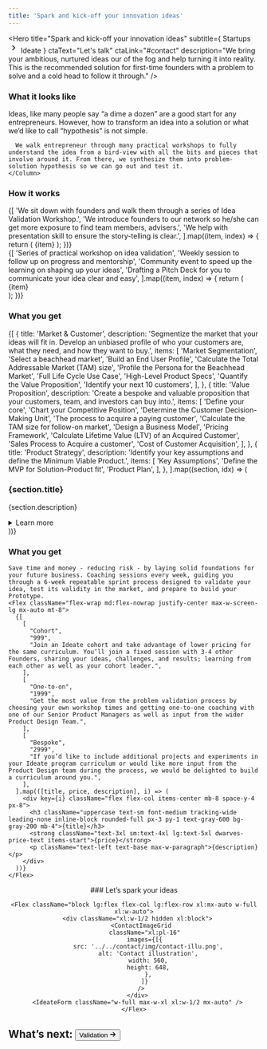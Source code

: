 ```yaml
---
title: 'Spark and kick-off your innovation ideas'
---
```


<Hero
  title="Spark and kick-off your innovation ideas"
  subtitle={
    <Flex className="gap-0">
      Startups
      <svg
        stroke="currentColor"
        fill="currentColor"
        stroke-width="0"
        viewBox="0 0 24 24"
        height="1.5em"
        width="1.5em"
        xmlns="http://www.w3.org/2000/svg"
      >
        <path d="M8.59 16.34l4.58-4.59-4.58-4.59L10 5.75l6 6-6 6z"></path>
      </svg>
      Ideate
    </Flex>
  }
  ctaText="Let's talk"
  ctaLink="#contact"
  description="We bring your ambitious, nurtured ideas our of the fog and help turning it into reality. This is the recommended solution for first-time founders with a problem to solve and a cold head to follow it through."
/>

<Section fullWidth className="bg-alabaster py-24">
  <Column className="dwarves-container row flex flex-wrap">
    <H3 className="text-heading text-3xl mb-6">What it looks like</H3>
    <Column className="w-full md:max-w-3xl **:text-xl">
      <Paragraph className="!text-2xl font-medium">Ideas, like many people say “a dime a dozen” are a good start for any entrepreneurs. However, how to transform an idea into a solution or what we’d like to call “hypothesis” is not simple.</Paragraph>

      We walk entrepreneur through many practical workshops to fully understand the idea from a bird-view with all the bits and pieces that involve around it. From there, we synthesize them into problem-solution hypothesis so we can go out and test it.
    </Column>

  </Column>
</Section>

<Section>
  <Column gap="2xl">
    <H3 className="text-heading text-3xl">How it works</H3>
    <ColumnsList columns={1}>
      {[
        'We sit down with founders and walk them through a series of Idea Validation Workshop.',
        'We introduce founders to our network so he/she can get more exposure to find team members, advisers.',
        'We help with presentation skill to ensure the story-telling is clear.',
      ].map((item, index) => {
        return (
          <ListItem key={index} className="text-xl max-w-paragraph">
            {item}
          </ListItem>
        );
      })}
    </ColumnsList>
    <div className="flex flex-wrap flex-row">
      {[
        'Series of practical workshop on idea validation',
        'Weekly session to follow up on progress and mentorship',
        'Community event to speed up the learning on shaping up your ideas',
        'Drafting a Pitch Deck for you to communicate your idea clear and easy',
      ].map((item, index) => {
        return (
          <div className="w-full md:w-1/2 lg:w-1/4 p-6">
            <div
              key={index}
              className="flex-shrink-0 p-6 bg-alabaster w-full h-full"
            >
              <Paragraph className="text-xl text-center">{item}</Paragraph>
            </div>
          </div>
        );
      })}
    </div>
  </Column>
</Section>

<Section>
  <Column gap="2xl" className="items-center">
    <H3 className="text-heading text-3xl">What you get</H3>
    <Column>
      <div className="mt-6 lg:flex">
        {[
          {
            title: 'Market & Customer',
            description:
              'Segmentize the market that your ideas will fit in. Develop an unbiased profile of who your customers are, what they need, and how they want to buy.',
            items: [
              'Market Segmentation',
              'Select a beachhead market',
              'Build an End User Profile',
              'Calculate the Total Addressable Market (TAM) size',
              'Profile the Persona for the Beachhead Market',
              'Full Life Cycle Use Case',
              'High-Level Product Specs',
              'Quantify the Value Proposition',
              'Identify your next 10 customers',
            ],
          },
          {
            title: 'Value Proposition',
            description:
              'Create a bespoke and valuable proposition that your customers, team, and investors can buy into.',
            items: [
              'Define your core',
              'Chart your Competitive Position',
              'Determine the Customer Decision-Making Unit',
              'The process to acquire a paying customer',
              'Calculate the TAM size for follow-on market',
              'Design a Business Model',
              'Pricing Framework',
              'Calculate Lifetime Value (LTV) of an Acquired Customer',
              'Sales Process to Acquire a customer',
              'Cost of Customer Acquisition',
            ],
          },
          {
            title: 'Product Strategy',
            description:
              'Identify your key assumptions and define the Minimum Viable Product.',
            items: [
              'Key Assumptions',
              'Define the MVP for Solution-Product fit',
              'Product Plan',
            ],
          },
        ].map((section, idx) => (
          <div
            key={idx}
            data-index={idx + 1}
            className="border-alto mt-8 pt-10 w-full lg:w-1/3 dwarves-steps-item"
          >
            <div className="pr-8">
              <h3 className="text-2xl text-primary leading-tight mb-3">
                {section.title}
              </h3>
              <p className="text-lg text-foreground mb-3">
                {section.description}
              </p>
              <details>
                <summary className="list-none cursor-default text-lg text-primary hover:text-primary-hover pb-4">
                  Learn more
                </summary>
                <ul className="list-[circle] pl-5 text-gray-600 text-lg">
                  {section.items.map((item, i) => (
                    <li key={i} className="mb-1">
                      {item}
                    </li>
                  ))}
                </ul>
              </details>
            </div>
          </div>
        ))}
      </div>
    </Column>
  </Column>
</Section>

<Section>
  <Column gap="3xl" className="items-center text-2xl px-4 justify-center max-w-screen-lg mx-auto">
    <H3 className="text-heading text-3xl">
      What you get
    </H3>

    Save time and money - reducing risk - by laying solid foundations for your future business. Coaching sessions every week, guiding you through a 6-week repeatable sprint process designed to validate your idea, test its validity in the market, and prepare to build your Prototype.
    <Flex className="flex-wrap md:flex-nowrap justify-center max-w-screen-lg mx-auto mt-8">
      {[
        [
          "Cohort",
          "999",
          "Join an Ideate cohort and take advantage of lower pricing for the same curriculum. You’ll join a fixed session with 3-4 other Founders, sharing your ideas, challenges, and results; learning from each other as well as your cohort leader.",
        ],
        [
          "One-to-on",
          "1999",
          "Get the most value from the problem validation process by choosing your own workshop times and getting one-to-one coaching with one of our Senior Product Managers as well as input from the wider Product Design Team.",
        ],
        [
          "Bespoke",
          "2999",
          "If you’d like to include additional projects and experiments in your Ideate program curriculum or would like more input from the Product Design team during the process, we would be delighted to build a curriculum around you.",
        ],
      ].map(([title, price, description], i) => (
        <div key={i} className="flex flex-col items-center mb-8 space-y-4 px-8">
          <h3 className="uppercase text-sm font-medium tracking-wide leading-none inline-block rounded-full px-3 py-1 text-gray-600 bg-gray-200 mb-4">{title}</h3>
          <strong className="text-3xl sm:text-4xl lg:text-5xl dwarves-price-text items-start">{price}</strong>
          <p className="text-left text-base max-w-paragraph">{description}</p>
        </div>
      ))}
    </Flex>

</Column>
</Section>

<Hero>
  <Center className="flex flex-col gap-12">
    ### Let’s spark your ideas

    <Flex className="block lg:flex flex-col lg:flex-row xl:mx-auto w-full xl:w-auto">
      <div className="xl:w-1/2 hidden xl:block">
        <ContactImageGrid
          className="xl:pl-16"
          images={[{
            src: '../../contact/img/contact-illu.png',
            alt: 'Contact illustration',
            width: 560,
            height: 648,
            },
          ]}
        />
      </div>
      <IdeateForm className="w-full max-w-xl xl:w-1/2 mx-auto" />
    </Flex>

  </Center>
</Hero>

<Section fullWidth className="bg-foreground py-12">
  <Container className="dwarves-container">
    <h2 className="flex items-center justify-center text-heading text-muted text-3xl">
      <span>What’s next:</span>
      <Button
        variant="link"
        className="inline items-center text-primary text-3xl"
        href="/startup/validation"
      >
        Validation
        <svg
          stroke="currentColor"
          fill="currentColor"
          strokeWidth="0"
          viewBox="0 0 16 16"
          className="ml-1"
          height="1em"
          width="1em"
          xmlns="http://www.w3.org/2000/svg"
        >
          <path
            fillRule="evenodd"
            clipRule="evenodd"
            d="M9 13.887l5-5V8.18l-5-5-.707.707 4.146 4.147H2v1h10.44L8.292 13.18l.707.707z"
          ></path>
        </svg>
      </Button>
    </h2>
  </Container>
</Section>
